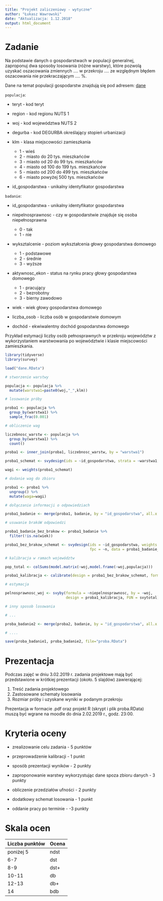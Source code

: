 ```yaml
---
title: "Projekt zaliczeniowy - wytyczne"
author: "Łukasz Wawrowski"
date: "Aktualizacja: 1.12.2018"
output: html_document
---
```


# Zadanie

Na podstawie danych o gospodarstwach w populacji generalnej, zaproponuj dwa sposoby losowania (różne warstwy), które pozwolą uzyskać oszacowania zmiennych .... w przekroju .... ze względnym błędem oszacowania nie przekraczającym .... %.

Dane na temat populacji gospodarstw znajdują się pod adresem: [dane](https://github.com/lwawrowski/metoda-reprezentacyjna/raw/master/07_projekt/dane.RData)

`populacja`:

- teryt - kod teryt
- region - kod regionu NUTS 1
- woj - kod województwa NUTS 2
- degurba - kod DEGURBA określający stopień urbanizacji
- klm - klasa miejscowości zamieszkania

  - 1 - wieś
  - 2 - miasto do 20 tys. mieszkańców
  - 3 - miasto od 20 do 99 tys. mieszkańców
  - 4 - miasto od 100 do 199 tys. mieszkańców
  - 5 - miasto od 200 do 499 tys. mieszkańców
  - 6 - miasto powyżej 500 tys. mieszkańców
  
- id_gospodarstwa - unikalny identyfikator gospodarstwa

`badanie`:

- id_gospodarstwa - unikalny identyfikator gospodarstwa
- niepelnosprawnosc - czy w gospodarstwie znajduje się osoba niepełnosprawna

  - 0 - tak
  - 1 - nie

- wyksztalcenie - poziom wykształcenia głowy gospodarstwa domowego

  - 1 - podstawowe
  - 2 - średnie
  - 3 - wyższe
  
- aktywnosc_ekon - status na rynku pracy głowy gospodarstwa domowego

  - 1 - pracujący
  - 2 - bezrobotny
  - 3 - bierny zawodowo
  
- wiek - wiek głowy gospodarstwa domowego
- liczba_osob - liczba osób w gospodarstwie domowym
- dochód - ekwiwalentny dochód gospodarstwa domowego

Przykład estymacji liczby osób pełnosprawnych w przekroju województw z wykorzystaniem warstwowania po województwie i klasie miejscowości zamieszkania.

```r

library(tidyverse)
library(survey)

load("dane.RData")

# stworzenie warstwy

populacja <- populacja %>%
  mutate(warstwa1=paste0(woj,"_",klm))

# losowanie próby 

proba1 <- populacja %>%
  group_by(warstwa1) %>%
  sample_frac(0.001)

# obliczenie wag

liczebnosc_warstw <- populacja %>%
  group_by(warstwa1) %>%
  count()

proba1 <- inner_join(proba1, liczebnosc_warstw, by = "warstwa1")

proba1_schemat <- svydesign(ids = ~id_gospodarstwa, strata = ~warstwa1, fpc = ~n, data = proba1)

wagi <- weights(proba1_schemat)

# dodanie wag do zbioru

proba1 <- proba1 %>%
  ungroup() %>%
  mutate(waga=wagi)

# dołączanie informacji o odpowiedziach

proba1_badanie <- merge(proba1, badanie, by = "id_gospodarstwa", all.x = T)

# usuwanie brakóW odpowiedzi

proba1_badanie_bez_brakow <- proba1_badanie %>%
  filter(!is.na(wiek))

proba1_bez_brakow_schemat <- svydesign(ids = ~id_gospodarstwa, weights = ~waga, strata = ~warstwa1,
                                       fpc = ~n, data = proba1_badanie_bez_brakow)

# kalibracja w ramach województw

pop_total <- colSums(model.matrix(~woj,model.frame(~woj,populacja)))

proba1_kalibracja <- calibrate(design = proba1_bez_brakow_schemat, formula = ~woj, population = pop_total)

# estymacja

pelnosprawnosc_woj <- svyby(formula = ~niepelnosprawnosc, by = ~woj, 
                            design = proba1_kalibracja, FUN = svytotal)

# inny sposob losowania

# ... 

proba_badanie2 <- merge(proba2, badanie, by = "id_gospodarstwa", all.x = T)

# ....

save(proba_badanie1, proba_badanie2, file="proba.RData")

```


# Prezentacja

Podczas zajęć w dniu 3.02.2019 r. zadania projektowe mają być przedstawione w krótkiej prezentacji (około. 5 slajdów) zawierającej:

1. Treść zadania projektowego
2. Zastosowane schematy losowania
3. Rozmiar próby i uzyskane wyniki w podanym przekroju

Prezentacja w formacie .pdf oraz projekt R (skrypt i plik proba.RData) muszą być wgrane na moodle do dnia 2.02.2019 r., godz. 23:00.

# Kryteria oceny

- zrealizowanie celu zadania - 5 punktów
- przeprowadzenie kalibracji - 1 punkt
- sposób prezentacji wyników - 2 punkty

- zaproponowanie warstwy wykorzystując dane spoza zbioru danych - 3 punkty
- obliczenie przedziałów ufności - 2 punkty
- dodatkowy schemat losowania - 1 punkt

- oddanie pracy po terminie - -3 punkty

# Skala ocen

| Liczba punktów | Ocena |
|----------------|-------|
| poniżej 5      | ndst  |
| 6-7            | dst   |
| 8-9            | dst+  |
| 10-11          | db    |
| 12-13          | db+   |
| 14             | bdb   |
